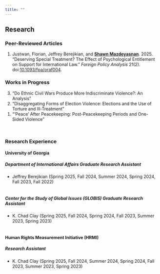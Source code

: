 ```yaml
---
title: ""
---
```


## Research

### Peer-Reviewed Articles

<ol reversed>
<li> Justwan, Florian, Jeffrey Berejikian, and [**Shawn Mazdeyasnan**]{.underline}. 2025. “Deserving Special Treatment? The Effect of Psychological Entitlement on Support for International Law.” *Foreign Policy Analysis* 21(2). doi:[10.1093/fpa/oraf004](https://doi.org/10.1093/fpa/oraf004). </li>
</ol>

```{=html}
<!--
### Articles in Revision
-->
```
### Works in Progress

<ol reversed>
<li> "Do Ethnic Civil Wars Produce More Indiscriminate Violence?: An Analysis" </li>
<li> "Disaggregating Forms of Election Violence: Elections and the Use of Torture and Ill-Treatment" </li>
<li> "'Peace' After Peacekeeping: Post-Peacekeeping Periods and One-Sided Violence" </li>
</ol>

<br>

### Research Experience

#### University of Georgia

##### *Department of International Affairs Graduate Research Assistant*

-   Jeffrey Berejikian (Spring 2025, Fall 2024, Summer 2024, Spring 2024, Fall 2023, Fall 2022) <br> <br>

##### *Center for the Study of Global Issues (GLOBIS) Graduate Research Assistant*

-   K. Chad Clay (Spring 2025, Fall 2024, Spring 2024, Fall 2023, Summer 2023, Spring 2023) <br> <br>

#### Human Rights Measurement Initiative (HRMI)

##### *Research Assistant*

-   K. Chad Clay (Spring 2025, Fall 2024, Summer 2024, Spring 2024, Fall 2023, Summer 2023, Spring 2023)

